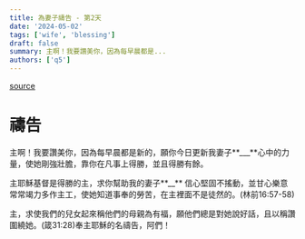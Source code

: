 ```yaml
---
title: 為妻子禱告 - 第2天
date: '2024-05-02'
tags: ['wife', 'blessing']
draft: false
summary: 主啊！我要讚美你，因為每早晨都是...
authors: ['q5']
---
```


[source](https://q5help.me/faith/Prayforwife31Days.jsp)

# 禱告

主啊！我要讚美你，因為每早晨都是新的，願你今日更新我妻子**\_\_\_**心中的力量，使她剛強壯膽，靠你在凡事上得勝，並且得勝有餘。

主耶穌基督是得勝的主，求你幫助我的妻子**\_\_** 信心堅固不搖動，並甘心樂意常常竭力多作主工，使她知道事奉的勞苦，在主裡面不是徒然的。(林前16:57-58)

主，求使我們的兒女起來稱他們的母親為有福，願他們總是對她說好話，且以稱讚圍繞她。(箴31:28)奉主耶穌的名禱告，阿們！
